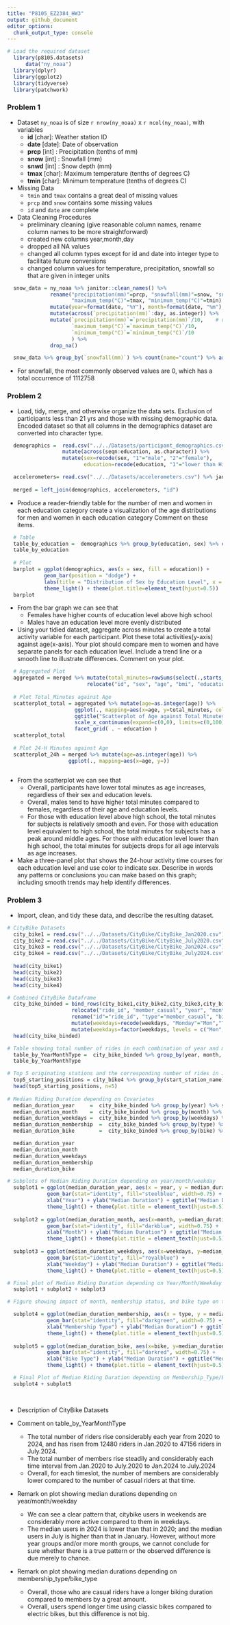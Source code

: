 ```yaml
---
title: "P8105_EZ2384_HW3"
output: github_document
editor_options: 
  chunk_output_type: console
---
```


```r
# Load the required dataset
  library(p8105.datasets)
      data("ny_noaa")
  library(dplyr)
  library(ggplot2)
  library(tidyverse)
  library(patchwork)
```

### Problem 1

  - Dataset `ny_noaa` is of size `r nrow(ny_noaa)` x  `r ncol(ny_noaa)`, with variables
      - **id**    [char]: Weather station ID
      - **date**  [date]: Date of observation
      - **prcp**  [int] : Precipitation (tenths of mm)
      - **snow**  [int] : Snowfall (mm)
      - **snwd**  [int] : Snow depth (mm)
      - **tmax**  [char]: Maximum temperature (tenths of degrees C)
      - **tmin**  [char]: Minimum temperature (tenths of degrees C)
  - Missing Data
      - `tmin` and `tmax` contains a great deal of missing values
      - `prcp` and `snow` contains some missing values
      - `id` and `date` are complete

  - Data Cleaning Procedures
      - preliminary cleaning (give reasonable column names, rename column names to be more straightforward)
      - created new columns year,month,day 
      - dropped all NA values 
      - changed all column types except for id and date into integer type to facilitate future conversions
      - changed column values for temperature, precipitation, snowfall so that are given in integer units
      
```r

  snow_data = ny_noaa %>% janitor::clean_names() %>% 
              rename("precipitation(mm)"=prcp, "snowfall(mm)"=snow, "snow_depth(mm)"=snwd, 
                     "maximum_temp(°C)"=tmax, "minimum_temp(°C)"=tmin) %>%
              mutate(year=format(date, "%Y"), month=format(date, "%m"), day=format(date, "%d")) %>%
              mutate(across(`precipitation(mm)`:day, as.integer)) %>%
              mutate(`precipitation(mm)`=`precipitation(mm)`/10,    # use the escape character `` for columns containing special chars
                     `maximum_temp(°C)`=`maximum_temp(°C)`/10,
                     `minimum_temp(°C)`=`minimum_temp(°C)`/10
                     ) %>%   
              drop_na()

  snow_data %>% group_by(`snowfall(mm)`) %>% count(name="count") %>% arrange(desc(count))

```

  - For snowfall, the most commonly observed values are 0, which has a total occurrence of 1112758
  
### Problem 2

  *  Load, tidy, merge, and otherwise organize the data sets.
     Exclusion of participants less than 21 yrs and those with missing demographic data.
     Encoded dataset so that all columns in the demographics dataset are converted into character type.

```r
  demographics =  read.csv("../../Datasets/participant_demographics.csv", skip=4) %>% janitor::clean_names() %>% filter(age>=21) %>%
                  mutate(across(seqn:education, as.character)) %>%  
                  mutate(sex=recode(sex, "1"="male", "2"="female"), 
                         education=recode(education, "1"="lower than High School", "2"="equivalent to High School", "3"="above High School")) %>%                   rename(id=seqn) %>% drop_na()

  accelerometers= read.csv("../../Datasets/accelerometers.csv") %>% janitor::clean_names() %>% rename(id=seqn) %>% mutate(id=as.character(id))
  
  merged = left_join(demographics, accelerometers, "id")
```

  * Produce a reader-friendly table for the number of men and women in each education category
    create a visualization of the age distributions for men and women in each education category
    Comment on these items.
```r
  # Table
  table_by_education =  demographics %>% group_by(education, sex) %>% count(name="count")
  table_by_education
  
  # Plot
  barplot = ggplot(demographics, aes(x = sex, fill = education)) +
            geom_bar(position = "dodge") +
            labs(title = "Distribution of Sex by Education Level", x = "Sex", y = "Count", fill = "Education Level") +
            theme_light() + theme(plot.title=element_text(hjust=0.5))
  barplot

```
  
  - From the bar graph we can see that
    - Females have higher counts of education level above high school
    - Males have an education level more evenly distributed
  
  * Using your tidied dataset, aggregate across minutes to create a total activity variable for each participant.
    Plot these total activities(y-axis) against age(x-axis).
    Your plot should compare men to women and have separate panels for each education level.
    Include a trend line or a smooth line to illustrate differences.
    Comment on your plot.
    
```r
  # Aggregated Plot
  aggregated = merged %>% mutate(total_minutes=rowSums(select(.,starts_with("min")))) %>% 
                          relocate("id", "sex", "age", "bmi", "education", "total_minutes")
  
  # Plot Total_Minutes against Age
  scatterplot_total = aggregated %>% mutate(age=as.integer(age)) %>%
                      ggplot(., mapping=aes(x=age, y=total_minutes, color=sex)) + geom_point(na.rm=TRUE, size=1) + theme_light() +
                      ggtitle("Scatterplot of Age against Total Minutes") + xlab("Age") + ylab("Total Minutes")+
                      scale_x_continuous(expand=c(0,0), limits=c(0,100)) + theme(plot.title = element_text(hjust=0.5)) + geom_smooth() +
                      facet_grid( . ~ education )
  scatterplot_total
  
  # Plot 24-H Minutes against Age
  scatterplot_24h = merged %>% mutate(age=as.integer(age)) %>%
                    ggplot(., mapping=aes(x=age, y=))
  
```
    
  - From the scatterplot we can see that
    - Overall, participants have lower total minutes as age increases, regardless of their sex and education levels.
    - Overall, males tend to have higher total minutes compared to females, regardless of their age and education levels.
    - For those with education level above high school, the total minutes for subjects is relatively smooth and even.
      For those with education level equivalent to high school, the total minutes for subjects has a peak around middle ages.
      For those with education level lower than high school, the total minutes for subjects drops for all age intervals as age increases.
    
  * Make a three-panel plot that shows the 24-hour activity time courses for each education level and use color to indicate sex.
    Describe in words any patterns or conclusions you can make based on this graph; including smooth trends may help identify differences.

### Problem 3

- Import, clean, and tidy these data, and describe the resulting dataset.
```r
# CityBike Datasets
  city_bike1 = read.csv("../../Datasets/CityBike/CityBike_Jan2020.csv")   %>% janitor::clean_names() %>% mutate("year"="2020", "month"="Jan")
  city_bike2 = read.csv("../../Datasets/CityBike/CityBike_July2020.csv")  %>% janitor::clean_names() %>% mutate("year"="2020", "month"="July")
  city_bike3 = read.csv("../../Datasets/CityBike/CityBike_Jan2024.csv")   %>% janitor::clean_names() %>% mutate("year"="2024", "month"="Jan")
  city_bike4 = read.csv("../../Datasets/CityBike/CityBike_July2024.csv")  %>% janitor::clean_names() %>% mutate("year"="2024", "month"="July")
  
  head(city_bike1)
  head(city_bike2)
  head(city_bike3)
  head(city_bike4)

# Combined CityBike Dataframe
  city_bike_binded = bind_rows(city_bike1,city_bike2,city_bike3,city_bike4) %>%
                     relocate("ride_id", "member_casual", "year", "month", "weekdays", "rideable_type", "start_station_name", "end_station_name") %>%
                     rename("id"="ride_id", "type"="member_casual", "bike"="rideable_type", "start_station"="start_station_name", "end_station"="end_station_name") %>%
                     mutate(weekdays=recode(weekdays, "Monday"="Mon","Tuesday"="Tue", "Wednesday"="Wed", "Thursday"="Thu", "Friday"="Fri", "Saturday"="Sat", "Sunday"="Sun")) %>%
                     mutate(weekdays=factor(weekdays, levels = c("Mon", "Tue", "Wed", "Thu", "Fri", "Sat", "Sun")))
  head(city_bike_binded)

# Table showing total number of rides in each combination of year and month
  table_by_YearMonthType =  city_bike_binded %>% group_by(year, month, type) %>% count(name="count")
  table_by_YearMonthType

# Top 5 originating stations and the corresponding number of rides in July.2024
  top5_starting_positions = city_bike4 %>% group_by(start_station_name) %>% count(name="count")
  head(top5_starting_positions, n=5)
  
# Median Riding Duration depending on Covariates
  median_duration_year     =  city_bike_binded %>% group_by(year) %>% summarise(median_duration = median(duration, na.rm = TRUE))
  median_duration_month    =  city_bike_binded %>% group_by(month) %>% summarise(median_duration = median(duration, na.rm = TRUE))
  median_duration_weekdays =  city_bike_binded %>% group_by(weekdays) %>% summarise(median_duration = median(duration, na.rm = TRUE))
  median_duration_membership  =  city_bike_binded %>% group_by(type) %>% summarise(median_duration = median(duration, na.rm = TRUE))
  median_duration_bike        =  city_bike_binded %>% group_by(bike) %>% summarise(median_duration = median(duration, na.rm = TRUE))

  median_duration_year
  median_duration_month
  median_duration_weekdays
  median_duration_membership
  median_duration_bike  

# Subplots of Median Riding Duration depending on year/month/weekday
  subplot1 = ggplot(median_duration_year, aes(x = year, y = median_duration)) +
             geom_bar(stat="identity", fill="steelblue", width=0.75) +
             xlab("Year") + ylab("Median Duration") + ggtitle("Median Duration(Year)") +
             theme_light() + theme(plot.title = element_text(hjust=0.5))
  
  subplot2 = ggplot(median_duration_month, aes(x=month, y=median_duration)) +
             geom_bar(stat="identity", fill="darkblue", width=0.75) +
             xlab("Month") + ylab("Median Duration") + ggtitle("Median Duration(Month)") +
             theme_light() + theme(plot.title = element_text(hjust=0.5))
  
  subplot3 = ggplot(median_duration_weekdays, aes(x=weekdays, y=median_duration)) +
             geom_bar(stat="identity", fill="royalblue") +
             xlab("Weekday") + ylab("Median Duration") + ggtitle("Median Duration(Weekday)") +
             theme_light() + theme(plot.title = element_text(hjust=0.5))

# Final plot of Median Riding Duration depending on Year/Month/Weekday
  subplot1 + subplot2 + subplot3

# Figure showing impact of month, membership status, and bike type on the distribution of ride duration

  subplot4 = ggplot(median_duration_membership, aes(x = type, y = median_duration)) +
             geom_bar(stat="identity", fill="darkgreen", width=0.75) +
             xlab("Membership Type") + ylab("Median Duration") + ggtitle("Median Duration(Membership Type)") +
             theme_light() + theme(plot.title = element_text(hjust=0.5))
  
  subplot5 = ggplot(median_duration_bike, aes(x=bike, y=median_duration)) +
             geom_bar(stat="identity", fill="darkred", width=0.75) +
             xlab("Bike Type") + ylab("Median Duration") + ggtitle("Median Duration(Bike Type)") +
             theme_light() + theme(plot.title = element_text(hjust=0.5))

  # Final Plot of Median Riding Duration depending on Membership_Type/Bike_Type
  subplot4 + subplot5
  
  
```

- Description of CityBike Datasets

- Comment on table_by_YearMonthType
  - The total number of riders rise considerably each year from 2020 to 2024, and has risen from 12480 riders in Jan.2020 to 47156 riders in July.2024.
  - The total number of members rise steadily and considerably each time interval from Jan.2020 to July.2020 to Jan.2024 to July.2024
  - Overall, for each timeslot, the number of members are considerably lower compared to the number of casual riders at that time.

- Remark on plot showing median durations depending on year/month/weekday
  - We can see a clear pattern that, citybike users in weekends are considerably more active compared to them in weekdays.
  - The median users in 2024 is lower than that in 2020; and the median users in July is higher than that in January.
    However, without more year groups and/or more month groups, we cannot conclude for sure whether there is a true pattern or the observed difference is due merely to chance.
  
- Remark on plot showing median durations depending on membership_type/bike_type
  - Overall, those who are casual riders have a longer biking duration compared to members by a great amount.
  - Overall, users spend longer time using classic bikes compared to electric bikes, but this difference is not big.
